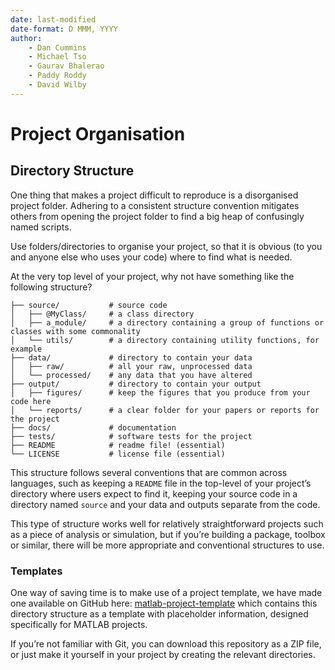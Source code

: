 ```yaml
---
date: last-modified
date-format: D MMM, YYYY
author: 
    - Dan Cummins
    - Michael Tso
    - Gaurav Bhalerao
    - Paddy Roddy
    - David Wilby
---
```


# Project Organisation

## Directory Structure

One thing that makes a project difficult to reproduce is a disorganised project folder. Adhering to a consistent structure convention mitigates others from opening the project folder to find a big heap of confusingly named scripts.

Use folders/directories to organise your project, so that it is obvious (to you and anyone else who uses your code) where to find what is needed.

At the very top level of your project, why not have something like the following structure?

```
├── source/           # source code
│   ├── @MyClass/     # a class directory
│   ├── a_module/     # a directory containing a group of functions or classes with some commonality
│   └── utils/        # a directory containing utility functions, for example
├── data/             # directory to contain your data
│   ├── raw/          # all your raw, unprocessed data
│   └── processed/    # any data that you have altered
├── output/           # directory to contain your output
│   ├── figures/      # keep the figures that you produce from your code here
│   └── reports/      # a clear folder for your papers or reports for the project
├── docs/             # documentation
├── tests/            # software tests for the project
├── README            # readme file! (essential)
└── LICENSE           # license file (essential)
```

This structure follows several conventions that are common across languages, such as keeping a `README` file in the top-level of your project's directory where users expect to find it, keeping your source code in a directory named `source` and your data and outputs separate from the code.

::: {.callout-note}
This type of structure works well for relatively straightforward projects such as a piece of analysis or simulation, but if you're building a package, toolbox or similar, there will be more appropriate and conventional structures to use.
:::

### Templates

One way of saving time is to make use of a project template, we have made one available on GitHub here: [matlab-project-template](https://github.com/reproducibleMATLAB/matlab-project-template){target="_blank"} which contains this directory structure as a template with placeholder information, designed specifically for MATLAB projects.

If you're not familiar with Git, you can download this repository as a ZIP file, or just make it yourself in your project by creating the relevant directories.
